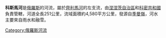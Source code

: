 '''科斯馬河'''是[[俄羅斯|俄羅斯]]的河流，屬於[[齊利馬河|齊利馬河]]的左支流，由[[涅涅茨自治區|涅涅茨自治區]]和[[科密共和國|科密共和國]]負責管轄，河道全長251公里，流域面積約4,580平方公里，發源自[[季曼嶺|季曼嶺]]，河水主要來自雨水和融雪。

{{Russia-geo-stub}}
[[Category:俄羅斯河流|Category:俄羅斯河流]]